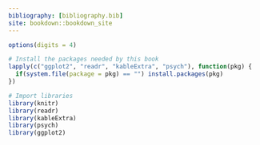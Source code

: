```yaml
---
bibliography: [bibliography.bib]
site: bookdown::bookdown_site
---
```


```r
options(digits = 4)

# Install the packages needed by this book
lapply(c("ggplot2", "readr", "kableExtra", "psych"), function(pkg) {
  if(system.file(package = pkg) == "") install.packages(pkg)
})

# Import libraries
library(knitr)
library(readr)
library(kableExtra)
library(psych)
library(ggplot2)


```

